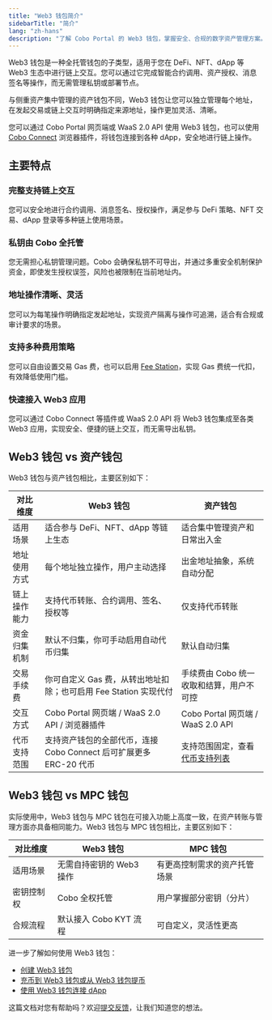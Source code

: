 ```yaml
---
title: "Web3 钱包简介"
sidebarTitle: "简介"
lang: "zh-hans"
description: "了解 Cobo Portal 的 Web3 钱包，掌握安全、合规的数字资产管理方案。"
---
```


Web3 钱包是一种全托管钱包的子类型，适用于您在 DeFi、NFT、dApp 等 Web3 生态中进行链上交互。您可以通过它完成智能合约调用、资产授权、消息签名等操作，而无需管理私钥或部署节点。

与侧重资产集中管理的资产钱包不同，Web3 钱包让您可以独立管理每个地址，在发起交易或链上交互时明确指定来源地址，操作更加灵活、清晰。

您可以通过 Cobo Portal 网页端或 WaaS 2.0 API 使用 Web3 钱包，也可以使用 [Cobo Connect](/cn/cobo-connect/introduction) 浏览器插件，将钱包连接到各种 dApp，安全地进行链上操作。


## 主要特点

### 完整支持链上交互  
您可以安全地进行合约调用、消息签名、授权操作，满足参与 DeFi 策略、NFT 交易、dApp 登录等多种链上使用场景。

### 私钥由 Cobo 全托管  
您无需担心私钥管理问题。Cobo 会确保私钥不可导出，并通过多重安全机制保护资金，即使发生授权误签，风险也被限制在当前地址内。

### 地址操作清晰、灵活  
您可以为每笔操作明确指定发起地址，实现资产隔离与操作可追溯，适合有合规或审计要求的场景。

### 支持多种费用策略  
您可以自由设置交易 Gas 费，也可以启用 [Fee Station](/cn/portal/fee-station/introduction)，实现 Gas 费统一代扣，有效降低使用门槛。

### 快速接入 Web3 应用  
您可以通过 Cobo Connect 等插件或 WaaS 2.0 API 将 Web3 钱包集成至各类 Web3 应用，实现安全、便捷的链上交互，而无需导出私钥。


## Web3 钱包 vs 资产钱包

Web3 钱包与资产钱包相比，主要区别如下：

| 对比维度 | Web3 钱包 |资产钱包 |
|-----------|-------------|-------------|
| 适用场景 | 适合参与 DeFi、NFT、dApp 等链上生态 | 适合集中管理资产和日常出入金 |
| 地址使用方式 | 每个地址独立操作，用户主动选择 | 出金地址抽象，系统自动分配 |
| 链上操作能力 | 支持代币转账、合约调用、签名、授权等 | 仅支持代币转账 |
| 资金归集机制 | 默认不归集，你可手动启用自动代币归集 | 默认自动归集 |
| 交易手续费 | 你可自定义 Gas 费，从转出地址扣除；也可启用 Fee Station 实现代付 | 手续费由 Cobo 统一收取和结算，用户不可控 |
| 交互方式 | Cobo Portal 网页端 / WaaS 2.0 API / 浏览器插件 | Cobo Portal 网页端 / WaaS 2.0 API |
| 代币支持范围 | 支持资产钱包的全部代币，连接 Cobo Connect 后可扩展更多 ERC-20 代币 | 支持范围固定，查看 [代币支持列表](/cn/portal/supported-tokens-and-chains) |


## Web3 钱包 vs MPC 钱包

实际使用中，Web3 钱包与 MPC 钱包在可接入功能上高度一致，在资产转账与管理方面亦具备相同能力。Web3 钱包与 MPC 钱包相比，主要区别如下：

| 对比维度 | Web3 钱包 | MPC 钱包 |
|-----------|-------------|-------------|
| 适用场景 | 无需自持密钥的 Web3 操作 | 有更高控制需求的资产托管场景 |
| 密钥控制权 | Cobo 全权托管 | 用户掌握部分密钥（分片） |
| 合规流程 | 默认接入 Cobo KYT 流程 | 可自定义，灵活性更高 |

进一步了解如何使用 Web3 钱包：
- [创建 Web3 钱包](/cn/portal/custodial-wallets/web3-wallets/set-up)
- [充币到 Web3 钱包或从 Web3 钱包提币](/cn/portal/custodial-wallets/web3-wallets/transfers)
- [使用 Web3 钱包连接 dApp](/cn/portal/custodial-wallets/web3-wallets/dApp-interaction)

<Tip>这篇文档对您有帮助吗？欢迎[提交反馈](https://forms.zohopublic.com/cobo/form/DocumentFeedbackForm/formperma/QvLOhxJv1_JMsJ-1dleZ8Itb_7rzN-LtgvsDdxosoVI)，让我们知道您的想法。</Tip>
